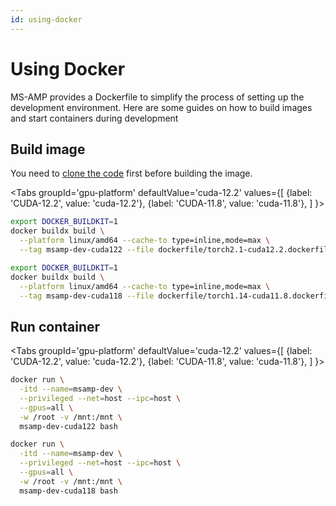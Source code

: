 ```yaml
---
id: using-docker
---
```




# Using Docker

MS-AMP provides a Dockerfile to simplify the process of setting up the development environment. Here are some guides on how to build images and start containers during development

## Build image

You need to [clone the code](./development.md#set-up) first before building the image.

<Tabs
  groupId='gpu-platform'
  defaultValue='cuda-12.2'
  values={[
    {label: 'CUDA-12.2', value: 'cuda-12.2'},
    {label: 'CUDA-11.8', value: 'cuda-11.8'},
  ]
}>
<TabItem value='cuda-12.2'>

```bash
export DOCKER_BUILDKIT=1
docker buildx build \
  --platform linux/amd64 --cache-to type=inline,mode=max \
  --tag msamp-dev-cuda122 --file dockerfile/torch2.1-cuda12.2.dockerfile .
```

</TabItem>
<TabItem value='cuda-11.8'>

```bash
export DOCKER_BUILDKIT=1
docker buildx build \
  --platform linux/amd64 --cache-to type=inline,mode=max \
  --tag msamp-dev-cuda118 --file dockerfile/torch1.14-cuda11.8.dockerfile .
```

</TabItem>
</Tabs>

## Run container

<Tabs
  groupId='gpu-platform'
  defaultValue='cuda-12.2'
  values={[
    {label: 'CUDA-12.2', value: 'cuda-12.2'},
    {label: 'CUDA-11.8', value: 'cuda-11.8'},
  ]
}>
<TabItem value='cuda-12.2'>

```bash
docker run \
  -itd --name=msamp-dev \
  --privileged --net=host --ipc=host \
  --gpus=all \
  -w /root -v /mnt:/mnt \
  msamp-dev-cuda122 bash
```

</TabItem>
<TabItem value='cuda-11.8'>

```bash
docker run \
  -itd --name=msamp-dev \
  --privileged --net=host --ipc=host \
  --gpus=all \
  -w /root -v /mnt:/mnt \
  msamp-dev-cuda118 bash
```

</TabItem>
</Tabs>
